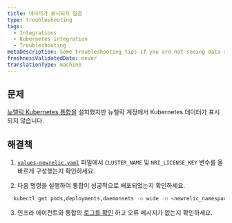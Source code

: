 ```yaml
---
title: 데이터가 표시되지 않음
type: troubleshooting
tags:
  - Integrations
  - Kubernetes integration
  - Troubleshooting
metaDescription: Some troubleshooting tips if you are not seeing data show up for your New Relic Kubernetes integration.
freshnessValidatedDate: never
translationType: machine
---
```


## 문제

[뉴렐릭 Kubernetes 통합을](/install/kubernetes/) 설치했지만 뉴렐릭 계정에서 Kubernetes 데이터가 표시되지 않습니다.

## 해결책

1. [`values-newrelic.yaml`](https://github.com/newrelic/helm-charts/blob/master/charts/nri-bundle/values.yaml) 파일에서 `CLUSTER_NAME` 및 `NRI_LICENSE_KEY` 변수를 올바르게 구성했는지 확인하세요.

2. 다음 명령을 실행하여 통합이 성공적으로 배포되었는지 확인하세요.

```bash
  kubectl get pods,deployments,daemonsets -o wide -n <newrelic_namespace>
```

3. 인프라 에이전트와 통합의 [로그를 확인](/docs/kubernetes-pixie/kubernetes-integration/advanced-configuration/get-logs-version/) 하고 오류 메시지가 없는지 확인하세요.